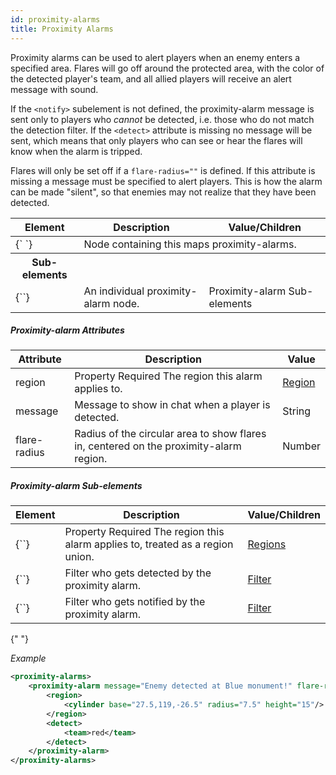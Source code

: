 ```yaml
---
id: proximity-alarms
title: Proximity Alarms
---
```


Proximity alarms can be used to alert players when an enemy enters a specified area. Flares will go off around the protected area, with the color of the detected player's team, and all allied players will receive an alert message with sound.

If the `<notify>` subelement is not defined, the proximity-alarm message is sent only to players who _cannot_ be detected, i.e. those who do not match the detection filter. If the `<detect>` attribute is missing no message will be sent, which means that only players who can see or hear the flares will know when the alarm is tripped.

Flares will only be set off if a `flare-radius=""` is defined. If this attribute is missing a message must be specified to alert players. This is how the alarm can be made "silent", so that enemies may not realize that they have been detected.

<div className="table-container">
  <table>
    <thead>
      <tr>
        <th>Element</th>
        <th>Description</th>
        <th>Value/Children</th>
      </tr>
    </thead>
    <tbody>
      <tr>
        <td>
          <label>{`<proximity-alarms> </proximity-alarms>`}</label>
        </td>
        <td colspan="2">Node containing this maps proximity-alarms.</td>
      </tr>
      <tr>
        <th>Sub-elements</th>
        <th />
        <th />
      </tr>
      <tr>
        <td>
          <label>{`<proximity-alarm>`}</label>
        </td>
        <td>An individual proximity-alarm node.</td>
        <td>
          <span className="badge badge--secondary">
            Proximity-alarm Sub-elements
          </span>
        </td>
      </tr>
    </tbody>
  </table>
</div>

##### Proximity-alarm Attributes

<div className="table-container">
  <table>
    <thead>
      <tr>
        <th>Attribute</th>
        <th>Description</th>
        <th>Value</th>
      </tr>
    </thead>
    <tbody>
      <tr>
        <td>
          <label>region</label>
        </td>
        <td>
          <span
            className="badge badge--secondary"
            title="Can be either this attribute or a sub-element."
          >
            Property
          </span>
          <span className="badge badge--danger">Required</span>
          The region this alarm applies to.
        </td>
        <td>
          <a href="/modules/regions">Region</a>
        </td>
      </tr>
      <tr>
        <td>
          <label>message</label>
        </td>
        <td>Message to show in chat when a player is detected.</td>
        <td>
          <span className="badge badge--primary">String</span>
        </td>
      </tr>
      <tr>
        <td>
          <label>flare-radius</label>
        </td>
        <td>
          Radius of the circular area to show flares in, centered on the
          proximity-alarm region.
        </td>
        <td>
          <span className="badge badge--primary">Number</span>
        </td>
      </tr>
    </tbody>
  </table>
</div>

##### Proximity-alarm Sub-elements

<div className="table-container">
  <table>
    <thead>
      <tr>
        <th>Element</th>
        <th>Description</th>
        <th>Value/Children</th>
      </tr>
    </thead>
    <tbody>
      <tr>
        <td>
          <label>{`<region>`}</label>
        </td>
        <td>
          <span
            className="badge badge--secondary"
            title="Can be either this sub-element or an attribute."
          >
            Property
          </span>
          <span className="badge badge--danger">Required</span>
          The region this alarm applies to, treated as a region union.
        </td>
        <td>
          <a href="/modules/regions">Regions</a>
        </td>
      </tr>
      <tr>
        <td>
          <label>{`<detect>`}</label>
        </td>
        <td>Filter who gets detected by the proximity alarm.</td>
        <td>
          <a href="/modules/filters">Filter</a>
        </td>
      </tr>
      <tr>
        <td>
          <label>{`<notify>`}</label>
        </td>
        <td>Filter who gets notified by the proximity alarm.</td>
        <td>
          <a href="/modules/filters">Filter</a>
        </td>
      </tr>
    </tbody>
  </table>
</div>{" "}

_Example_

```xml
<proximity-alarms>
    <proximity-alarm message="Enemy detected at Blue monument!" flare-radius="4">
        <region>
            <cylinder base="27.5,119,-26.5" radius="7.5" height="15"/>
        </region>
        <detect>
            <team>red</team>
        </detect>
    </proximity-alarm>
</proximity-alarms>
```
